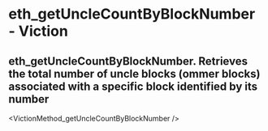 # eth_getUncleCountByBlockNumber - Viction

## eth_getUncleCountByBlockNumber. Retrieves the total number of uncle blocks (ommer blocks) associated with a specific block identified by its number


<VictionMethod_getUncleCountByBlockNumber />

